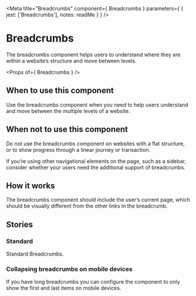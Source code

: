 
<Meta
  title="Breadcrumbs"
  component={ Breadcrumbs }
  parameters={ {
    jest: ['Breadcrumbs'],
    notes: readMe
  } }
/>

# Breadcrumbs

The breadcrumbs component helps users to understand where they are within a website’s structure and move between levels.

<Preview withToolbar>
  <Story name="Breadcrumbs">
    <Breadcrumbs
      items={[
        { text: 'Home', href: '#' },
        { text: 'Passports, travel and living abroad', href: '#' },
        { text: 'Travel abroad', href: '#' }
      ]}
    />
  </Story>
</Preview>

<Props of={ Breadcrumbs } />


## When to use this component

Use the breadcrumbs component when you need to help users understand and move between the multiple levels of a website.


## When not to use this component

Do not use the breadcrumbs component on websites with a flat structure, or to show progress through a linear journey or transaction.

If you’re using other navigational elements on the page, such as a sidebar, consider whether your users need the additional support of breadcrumbs.


## How it works

The breadcrumbs component should include the user’s current page, which should be visually different from the other links in the breadcrumb.


## Stories
### Standard

Standard Breadcrumbs.

<Preview>
  <Story name="Standard">
    <Breadcrumbs
      items={[
        { text: 'Home', href: '#' },
        { text: 'Passports, travel and living abroad', href: '#' },
        { text: 'Travel abroad', href: '#' }
      ]}
    />
  </Story>
</Preview>


### Collapsing breadcrumbs on mobile devices

If you have long breadcrumbs you can configure the component to only show the first and last items on mobile devices.

<Preview>
  <Story name="Collapsing">
    <Breadcrumbs
      classModifiers="collapse-on-mobile"
      items={[
        { text: "Home", href: "#" },
        { text: "Environment", href: "#" },
        { text: "Rural and countryside", href: '#' },
        { text: "Rural development and land management", href: '#' },
        { text: "Economic growth in rural areas", href: '#' }
      ]}
    />
  </Story>
</Preview>
